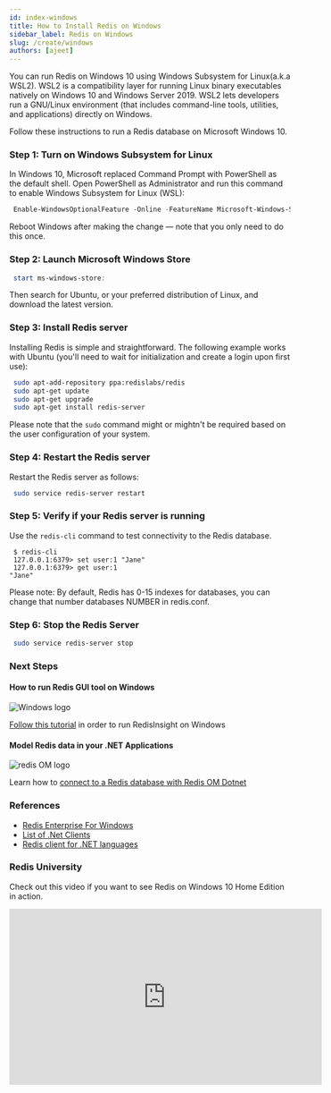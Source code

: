 ```yaml
---
id: index-windows
title: How to Install Redis on Windows
sidebar_label: Redis on Windows
slug: /create/windows
authors: [ajeet]
---
```



<Authors frontMatter={frontMatter} />

You can run Redis on Windows 10 using Windows Subsystem for Linux(a.k.a WSL2). WSL2 is a compatibility layer for running Linux binary executables natively on Windows 10 and Windows Server 2019. WSL2 lets developers run a GNU/Linux environment (that includes command-line tools, utilities, and applications) directly on Windows.

Follow these instructions to run a Redis database on Microsoft Windows 10.

### Step 1: Turn on Windows Subsystem for Linux

In Windows 10, Microsoft replaced Command Prompt with PowerShell as the default shell. Open PowerShell as Administrator and run this command to enable Windows Subsystem for Linux (WSL):

```powershell
 Enable-WindowsOptionalFeature -Online -FeatureName Microsoft-Windows-Subsystem-Linux
```

Reboot Windows after making the change — note that you only need to do this once.

### Step 2: Launch Microsoft Windows Store

```powershell
 start ms-windows-store:
```

Then search for Ubuntu, or your preferred distribution of Linux, and download the latest version.

### Step 3: Install Redis server

Installing Redis is simple and straightforward. The following example works with Ubuntu (you'll need to wait for initialization and create a login upon first use):

```bash
 sudo apt-add-repository ppa:redislabs/redis
 sudo apt-get update
 sudo apt-get upgrade
 sudo apt-get install redis-server
```

Please note that the `sudo` command might or mightn't be required based on the user configuration of your system.

### Step 4: Restart the Redis server

Restart the Redis server as follows:

```bash
 sudo service redis-server restart
```

### Step 5: Verify if your Redis server is running

Use the `redis-cli` command to test connectivity to the Redis database.

```
 $ redis-cli
 127.0.0.1:6379> set user:1 "Jane"
 127.0.0.1:6379> get user:1
"Jane"
```

Please note: By default, Redis has 0-15 indexes for databases, you can change that number databases NUMBER in redis.conf.

### Step 6: Stop the Redis Server

```bash
 sudo service redis-server stop
```

### Next Steps

<div class="row text--center">

<div class="col ">
<div className="ri-container">

#### How to run Redis GUI tool on Windows

![Windows logo](/img/logos/windows.png)

[Follow this tutorial](/explore/redisinsightv2/windows) in order to run RedisInsight on Windows

</div>
</div>

<div class="col">
<div className="ri-container">

#### Model Redis data in your .NET Applications

![redis OM logo](/img/logos/redisom.gif)

Learn how to [connect to a Redis database with Redis OM Dotnet](/develop/dotnet/redis-om-dotnet/getting-started)

</div>
</div>
</div>

### References

- [Redis Enterprise For Windows](https://redis.com/lp/redis-windows/)
- [List of .Net Clients](https://redis.io/clients#c)
- [Redis client for .NET languages](https://github.com/StackExchange/StackExchange.Redis)

### Redis University

Check out this video if you want to see Redis on Windows 10 Home Edition in action.

<div class="text--center">
  <iframe
    width="560"
    height="315"
    src="https://www.youtube.com/embed/qTN0GqF_Gq8"
    frameborder="0"
    allow="accelerometer; autoplay; clipboard-write; encrypted-media; gyroscope; picture-in-picture"
    allowfullscreen></iframe>
</div>
